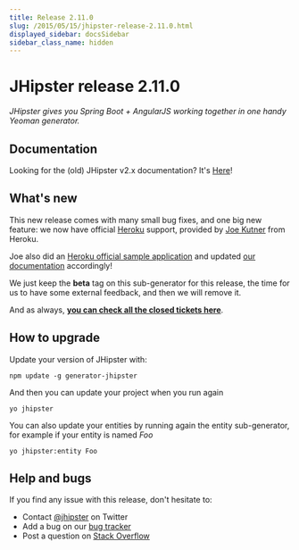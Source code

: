 ```yaml
---
title: Release 2.11.0
slug: /2015/05/15/jhipster-release-2.11.0.html
displayed_sidebar: docsSidebar
sidebar_class_name: hidden
---
```


JHipster release 2.11.0
==================

*JHipster gives you Spring Boot + AngularJS working together in one handy Yeoman generator.*

Documentation
----------

Looking for the (old) JHipster v2.x documentation? It's [Here](/documentation-archive/)!

What's new
----------

This new release comes with many small bug fixes, and one big new feature: we now have official [Heroku](https://www.heroku.com/home) support, provided by [Joe Kutner](https://twitter.com/codefinger) from Heroku.

Joe also did an [Heroku official sample application](https://github.com/kissaten/jhipster-example) and updated [our documentation](/heroku/) accordingly!

We just keep the **beta** tag on this sub-generator for this release, the time for us to have some external feedback, and then we will remove it.

And as always, __[you can check all the closed tickets here](https://github.com/jhipster/generator-jhipster/issues?q=milestone%3A2.11.0+is%3Aclosed)__.

How to upgrade
------------

Update your version of JHipster with:

```
npm update -g generator-jhipster
```

And then you can update your project when you run again

```
yo jhipster
```

You can also update your entities by running again the entity sub-generator, for example if your entity is named _Foo_

```
yo jhipster:entity Foo
```

Help and bugs
--------------

If you find any issue with this release, don't hesitate to:

- Contact [@jhipster](https://twitter.com/jhipster) on Twitter
- Add a bug on our [bug tracker](https://github.com/jhipster/generator-jhipster/issues?state=open)
- Post a question on [Stack Overflow](http://stackoverflow.com/tags/jhipster/info)
